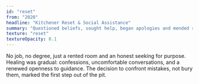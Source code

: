```yaml
---
id: "reset"
from: "2020"
headline: "Kitchener Reset & Social Assistance"
summary: "Questioned beliefs, sought help, began apologies and mended relationships."
texture: "reset"
textureOpacity: 0.1
---
```

No job, no degree, just a rented room and an honest seeking for purpose.
Healing was gradual: confessions, uncomfortable conversations, and a renewed openness to guidance.
The decision to confront mistakes, not bury them, marked the first step out of the pit.